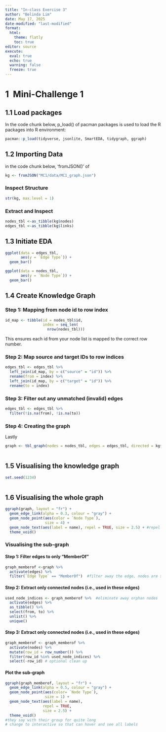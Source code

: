```yaml
---
title: "In-class Exercise 3"
author: "Belinda Lim"
date: May 17, 2025
date-modified: "last-modified"
format:
  html:
    theme: flatly
    toc: true
editor: source
execute:
  eval: true
  echo: true
  warning: false
  freeze: true
---
```


# **1  Mini-Challenge 1**

## **1.1 Load packages**

In the code chunk below, p_load() of pacman packages is used to load the R packages into R environment: 
```r
pacman::p_load(tidyverse, jsonlite, SmartEDA, tidygraph, ggraph)
```

## **1.2 Importing Data**

in the code chunk below, 'fromJSON()' of 

```r
kg <- fromJSON("MC1/data/MC1_graph.json")
```

### Inspect Structure
```r
str(kg, max.level = 1)
```
### Extract and Inspect

```r
nodes_tbl <-as_tibble(kg$nodes)
edges_tbl <-as_tibble(kg$links)
```

## **1.3 Initiate EDA**

```r
ggplot(data = edges_tbl,
       aes(y = `Edge Type`)) +
  geom_bar()
```

```r
ggplot(data = nodes_tbl,
       aes(y = `Node Type`)) +
  geom_bar()
```
## **1.4 Create Knowledge Graph**

### Step 1: Mapping from node id to row index

```r
id_map <- tibble(id = nodes_tbl$id,
                 index = seq_len(
                   nrow(nodes_tbl)))
```

This ensures each id from your node list is mapped to the correct row number.

### Step 2: Map source and target IDs to row indices

```r
edges_tbl <- edges_tbl %>%
  left_join(id_map, by = c("source" = "id")) %>%
  rename(from = index) %>%
  left_join(id_map, by = c("target" = "id")) %>%
  rename(to = index)
```

### Step 3: Filter out any unmatched (invalid) edges
```r
edges_tbl <- edges_tbl %>%
  filter(!is.na(from), !is.na(to))
```

### Step 4: Creating the graph

Lastly 
```r
graph <- tbl_graph(nodes = nodes_tbl, edges = edges_tbl, directed = kg$directed)
                  
```

## **1.5 Visualising the knowledge graph**
```r
set.seed(1234)
                  
```

## **1.6 Visualising the whole graph**
```r
ggraph(graph, layout = "fr") +
  geom_edge_link(alpha = 0.3, colour = "gray") + 
  geom_node_point(aes(color = `Node Type`),
                  size = 4) +
  geom_node_text(aes(label = name), repel = TRUE, size = 2.5) + #repel will force word apart
  theme_void()
```
### Visualising the sub-graph

#### Step 1: Filter edges to only "MemberOf"

```r
graph_memberof <-graph %>%
  activate(edges) %>%
  filter(`Edge Type` == "MemberOf")  #filter away the edge, nodes are still there (orphan)
```

#### Step 2: Extract only connected nodes (i.e., used in these edges)

```r
used_node_indices <- graph_memberof %>%  #eliminate away orphan nodes
  activate(edges) %>%
  as_tibble() %>%
  select(from, to) %>%
  unlist() %>%
  unique()
```

#### Step 3: Extract only connected nodes (i.e., used in these edges)

```r
graph_memberof <- graph_memberof %>%
  activate(nodes) %>%
  mutate(row_id = row_number()) %>%
  filter(row_id %in% used_node_indices) %>%
  select(-row_id) # optional clean up
```

#### Plot the sub-graph

```r
ggraph(graph_memberof, layout = "fr") +
  geom_edge_link(alpha = 0.5, colour = "gray") + 
  geom_node_point(aes(color= `Node Type`),
                  size = 1) + 
  geom_node_text(aes(label = name),
                 repel = TRUE,
                 size = 2.5) + 
  theme_void()
#they say with their group for quite long
# change to interactive so that can hover and see all labels
```




```r


```
